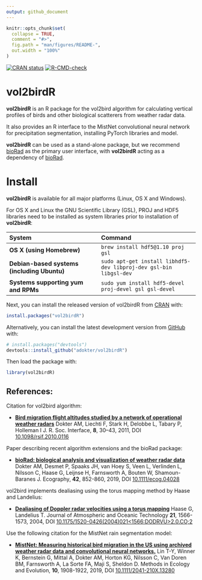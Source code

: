 ```yaml
---
output: github_document
---
```

 
<!-- README.md is generated from README.Rmd. Please edit that file -->

```r
knitr::opts_chunk$set(
  collapse = TRUE,
  comment = "#>",
  fig.path = "man/figures/README-",
  out.width = "100%"
)
```

<!-- badges: start -->
[![CRAN status](https://www.r-pkg.org/badges/version/vol2birdR)](https://cran.r-project.org/package=vol2birdR)
[![R-CMD-check](https://github.com/adokter/vol2birdR/workflows/R-CMD-check/badge.svg)](https://github.com/adokter/vol2birdR/actions)
<!-- badges: end -->

# vol2birdR
**vol2birdR** is an R package for the vol2bird algorithm for calculating vertical profiles of birds and other biological scatterers from weather radar data. 

It also provides an R interface to the MistNet convolutional neural network for precipitation segmentation, installing PyTorch libraries and model.

**vol2birdR** can be used as a stand-alone package, but we recommend [bioRad](http://adokter.github.io/bioRad) as the primary user interface, with **vol2birdR** acting as a dependency of [bioRad](http://adokter.github.io/bioRad).

# Install

**vol2birdR** is available for all major platforms (Linux, OS X and Windows).

For OS X and Linux the GNU Scientific Library (GSL), PROJ and HDF5 libraries need to be installed as system libraries prior to installation of **vol2birdR**:

| System                                    | Command
|:------------------------------------------|:---------------------------------------------|
|**OS X (using Homebrew)**                  | `brew install hdf5@1.10 proj gsl`
|**Debian-based systems (including Ubuntu)**| `sudo apt-get install libhdf5-dev libproj-dev gsl-bin libgsl-dev`
|**Systems supporting yum and RPMs**        | `sudo yum install hdf5-devel proj-devel gsl gsl-devel`

Next, you can install the released version of vol2birdR from [CRAN](https://CRAN.R-project.org) with:

```r
install.packages("vol2birdR")
```

Alternatively, you can install the latest development version from [GitHub](https://github.com/adokter/bioRad) with:

```r
# install.packages("devtools")
devtools::install_github("adokter/vol2birdR")
```

Then load the package with:

```r
library(vol2birdR)
```

## References:

Citation for vol2bird algorithm:

* [**Bird migration flight altitudes studied by a network of operational weather radars**](https://doi.org/10.1098/rsif.2010.0116)
Dokter AM, Liechti F, Stark H, Delobbe L, Tabary P, Holleman I
J. R. Soc. Interface, **8**, 30–43, 2011, DOI [10.1098/rsif.2010.0116](https://doi.org/10.1098/rsif.2010.0116)

Paper describing recent algorithm extensions and the bioRad package:

* [**bioRad: biological analysis and visualization of weather radar data**](https://doi.org/10.1111/ecog.04028)
Dokter AM, Desmet P, Spaaks JH, van Hoey S, Veen L, Verlinden L, Nilsson C, Haase G, Leijnse H, Farnsworth A, Bouten W, Shamoun-Baranes J.
Ecography, **42**, 852-860, 2019, DOI [10.1111/ecog.04028](https://doi.org/10.1111/ecog.04028)

vol2bird implements dealiasing using the torus mapping method by Haase and Landelius:

* [**Dealiasing of Doppler radar velocities using a torus mapping**](https://doi.org/10.1175/1520-0426(2004)021<1566:DODRVU>2.0.CO;2) Haase G, Landelius T. Journal of Atmospheric and Oceanic Technology **21**, 1566-1573, 2004, DOI [10.1175/1520-0426(2004)021<1566:DODRVU>2.0.CO;2](https://doi.org/10.1175/1520-0426(2004)021<1566:DODRVU>2.0.CO;2)

Use the following citation for the MistNet rain segmentation model:

* [**MistNet: Measuring historical bird migration in the US using archived weather radar data and convolutional neural networks.**](https://doi.org/10.1111/2041-210X.13280) Lin T-Y, Winner K, Bernstein G, Mittal A, Dokter AM, Horton KG, Nilsson C, Van Doren BM, Farnsworth A, La Sorte FA, Maji S, Sheldon D. Methods in Ecology and Evolution, **10**, 1908-1922, 2019, DOI [10.1111/2041-210X.13280](https://doi.org/10.1111/2041-210X.13280)


